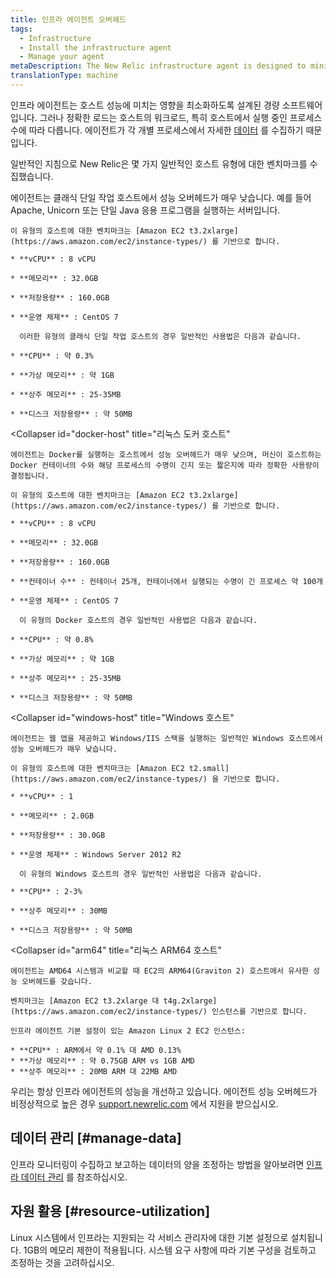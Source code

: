 ```yaml
---
title: 인프라 에이전트 오버헤드
tags:
  - Infrastructure
  - Install the infrastructure agent
  - Manage your agent
metaDescription: The New Relic infrastructure agent is designed to minimize its performance impact. This document outlines resource usage for common scenarios.
translationType: machine
---
```


인프라 에이전트는 호스트 성능에 미치는 영향을 최소화하도록 설계된 경량 소프트웨어입니다. 그러나 정확한 로드는 호스트의 워크로드, 특히 호스트에서 실행 중인 프로세스 수에 따라 다릅니다. 에이전트가 각 개별 프로세스에서 자세한 [데이터](/docs/data-analysis/metrics/analyze-your-metrics/data-collection-metric-timeslice-event-data#event-data) 를 수집하기 때문입니다.

일반적인 지침으로 New Relic은 몇 가지 일반적인 호스트 유형에 대한 벤치마크를 수집했습니다.

<CollapserGroup>
  <Collapser
    id="single-task"
    title="Linux 단일 작업 호스트"
  >
    에이전트는 클래식 단일 작업 호스트에서 성능 오버헤드가 매우 낮습니다. 예를 들어 Apache, Unicorn 또는 단일 Java 응용 프로그램을 실행하는 서버입니다.

    이 유형의 호스트에 대한 벤치마크는 [Amazon EC2 t3.2xlarge](https://aws.amazon.com/ec2/instance-types/) 를 기반으로 합니다.

    * **vCPU** : 8 vCPU

    * **메모리** : 32.0GB

    * **저장용량** : 160.0GB

    * **운영 체제** : CentOS 7

      이러한 유형의 클래식 단일 작업 호스트의 경우 일반적인 사용법은 다음과 같습니다.

    * **CPU** : 약 0.3%

    * **가상 메모리** : 약 1GB

    * **상주 메모리** : 25-35MB

    * **디스크 저장용량** : 약 50MB
  </Collapser>

  <Collapser
    id="docker-host"
    title="리눅스 도커 호스트"
  >
    에이전트는 Docker를 실행하는 호스트에서 성능 오버헤드가 매우 낮으며, 머신이 호스트하는 Docker 컨테이너의 수와 해당 프로세스의 수명이 긴지 또는 짧은지에 따라 정확한 사용량이 결정됩니다.

    이 유형의 호스트에 대한 벤치마크는 [Amazon EC2 t3.2xlarge](https://aws.amazon.com/ec2/instance-types/) 를 기반으로 합니다.

    * **vCPU** : 8 vCPU

    * **메모리** : 32.0GB

    * **저장용량** : 160.0GB

    * **컨테이너 수** : 컨테이너 25개, 컨테이너에서 실행되는 수명이 긴 프로세스 약 100개

    * **운영 체제** : CentOS 7

      이 유형의 Docker 호스트의 경우 일반적인 사용법은 다음과 같습니다.

    * **CPU** : 약 0.8%

    * **가상 메모리** : 약 1GB

    * **상주 메모리** : 25-35MB

    * **디스크 저장용량** : 약 50MB
  </Collapser>

  <Collapser
    id="windows-host"
    title="Windows 호스트"
  >
    에이전트는 웹 앱을 제공하고 Windows/IIS 스택을 실행하는 일반적인 Windows 호스트에서 성능 오버헤드가 매우 낮습니다.

    이 유형의 호스트에 대한 벤치마크는 [Amazon EC2 t2.small](https://aws.amazon.com/ec2/instance-types/) 을 기반으로 합니다.

    * **vCPU** : 1

    * **메모리** : 2.0GB

    * **저장용량** : 30.0GB

    * **운영 체제** : Windows Server 2012 R2

      이 유형의 Windows 호스트의 경우 일반적인 사용법은 다음과 같습니다.

    * **CPU** : 2-3%

    * **상주 메모리** : 30MB

    * **디스크 저장용량** : 약 50MB
  </Collapser>

  <Collapser
    id="arm64"
    title="리눅스 ARM64 호스트"
  >
    에이전트는 AMD64 시스템과 비교할 때 EC2의 ARM64(Graviton 2) 호스트에서 유사한 성능 오버헤드를 갖습니다.

    벤치마크는 [Amazon EC2 t3.2xlarge 대 t4g.2xlarge](https://aws.amazon.com/ec2/instance-types/) 인스턴스를 기반으로 합니다.

    인프라 에이전트 기본 설정이 있는 Amazon Linux 2 EC2 인스턴스:

    * **CPU** : ARM에서 약 0.1% 대 AMD 0.13%
    * **가상 메모리** : 약 0.75GB ARM vs 1GB AMD
    * **상주 메모리** : 20MB ARM 대 22MB AMD
  </Collapser>
</CollapserGroup>

우리는 항상 인프라 에이전트의 성능을 개선하고 있습니다. 에이전트 성능 오버헤드가 비정상적으로 높은 경우 [support.newrelic.com](https://support.newrelic.com) 에서 지원을 받으십시오.

## 데이터 관리 [#manage-data]

인프라 모니터링이 수집하고 보고하는 데이터의 양을 조정하는 방법을 알아보려면 [인프라 데이터 관리](/docs/infrastructure/manage-your-data/data-instrumentation/manage-infrastructure-data-reporting) 를 참조하십시오.

## 자원 활용 [#resource-utilization]

Linux 시스템에서 인프라는 지원되는 각 서비스 관리자에 대한 기본 설정으로 설치됩니다. 1GB의 메모리 제한이 적용됩니다. 시스템 요구 사항에 따라 기본 구성을 검토하고 조정하는 것을 고려하십시오.